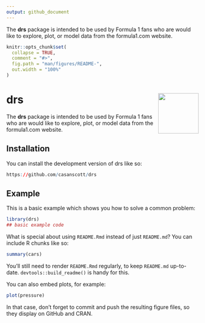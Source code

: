 ```yaml
---
output: github_document
---
```


The **drs** package is intended to be used by Formula 1 fans who are would like to explore, plot, or model data from the formula1.com website. 

```r
knitr::opts_chunk$set(
  collapse = TRUE,
  comment = "#>",
  fig.path = "man/figures/README-",
  out.width = "100%"
)
```




# drs <img src="drs_logo.png" align="right" height="106" alt="" />


The **drs** package is intended to be used by Formula 1 fans who are would like to explore, plot, or model data from the formula1.com website. 

## Installation

You can install the development version of drs like so:

``` r
https://github.com/casanscott/drs
```

## Example

This is a basic example which shows you how to solve a common problem:

```r
library(drs)
## basic example code
```

What is special about using `README.Rmd` instead of just `README.md`? You can include R chunks like so:

```r
summary(cars)
```

You'll still need to render `README.Rmd` regularly, to keep `README.md` up-to-date. `devtools::build_readme()` is handy for this.

You can also embed plots, for example:

```r
plot(pressure)
```

In that case, don't forget to commit and push the resulting figure files, so they display on GitHub and CRAN.
